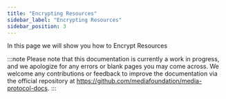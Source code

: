 ```yaml
---
title: "Encrypting Resources"
sidebar_label: "Encrypting Resources"
sidebar_position: 3
---
```


In this page we will show you how to Encrypt Resources

:::note
Please note that this documentation is currently a work in progress, and we apologize for any errors or blank pages you may come across. We welcome any contributions or feedback to improve the documentation via the official repository at https://github.com/mediafoundation/media-protocol-docs.
:::